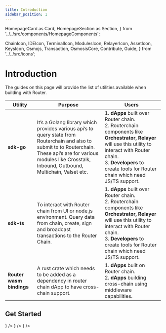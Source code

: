 ```yaml
---
title: Introduction
sidebar_position: 1
---
```

  HomepageCard as Card,
  HomepageSection as Section,
} from '../../src/components/HomepageComponents';

  ChainIcon,
  IDEIcon,
  TerminalIcon,
  ModulesIcon,
  RelayerIcon,
  AssetIcon,
  KeysIcon,
  Osmojs,
  Transaction,
  OsmosisCore,
  Contribute,
  Guide,
} from '../../src/icons';

# Introduction

The guides on this page will provide the list of utilities available when building with Router.

| **Utility** | **Purpose** |	**Users** |
| -------- | -------- |  -------- |
| **sdk-go** | It’s a Golang library which provides various api’s to query state from Routerchain and also to submit tx to Routerchain. <br /> These api’s are for various modules like Crosstalk, Inbound, Outbound, Multichain, Valset etc. | 1. **dApps** built over Router chain.<br />2. Routerchain components like **Orchestrator, Relayer** will use this utility to interact with Router chain. <br />3. **Developers** to create tools for Router chain which need JS/TS support. |
| **sdk-ts** | To interact with Router chain from UI or node.js environment. Query data from chain, create, sign and broadcast transactions to the Router Chain. | 1. **dApps** built over Router chain.<br />2. Routerchain components like **Orchestrator, Relayer** will use this utility to interact with Router chain. <br />3. **Developers** to create tools for Router chain which need JS/TS support. |
| **Router wasm bindings** | A rust crate which needs to be added as a dependency in router chain dApp to have cross-chain support. | 1. **dApps** built on Router chain. <br /> 2. **dApps** building cross-chain using middleware capabilities. |

 ## Get Started
   <Section>
  <Card
    title="Go Lang SDK"
    description="Go SDK to interact with Router chain"
    to="/router-core/installing-prerequisites"
    icon={<IDEIcon />}
  />
 <Card
    title="Typescript SDK"
    description="TS SDK to interact with Router chain"
    to="/router-core/routerd"
    icon={<TerminalIcon />}
  />
    <Card
    title="Router WASM bindings"
    description="A Rust crate consisting of all types/messages to send OutboundRequests"
    to="/router-core/category/router-robot"
    icon={<Osmojs />}
  />
  </Section>